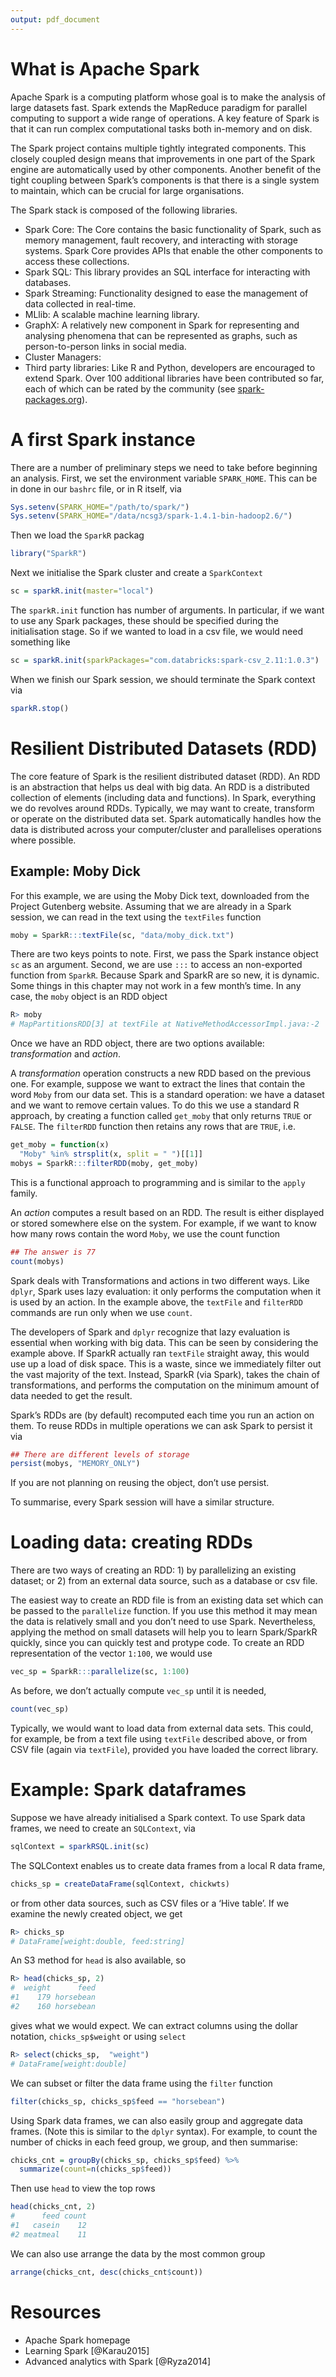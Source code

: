 ```yaml
---
output: pdf_document
---
```


\chapter{Apache Spark}

# What is Apache Spark

Apache Spark is a computing platform whose goal is to make the analysis of large datasets fast. Spark extends the MapReduce paradigm for parallel computing to support a wide range of operations. A key feature of Spark is that it can run complex computational tasks both in-memory and on disk.

The Spark project contains multiple tightly integrated components. This closely coupled design means that improvements in one part of the Spark engine are automatically used by other components. Another benefit of the tight coupling between Spark's components is that there is a single system to maintain, which can be crucial for large organisations.

The Spark stack is composed of the following libraries.

  * Spark Core: The Core contains the basic functionality of Spark, such as memory management, fault recovery, and interacting with storage systems. Spark Core provides APIs that enable the other components to access these collections.
  * Spark SQL: This library provides an SQL interface for interacting with databases.
  * Spark Streaming: Functionality designed to ease the management of data collected in real-time.
  * MLlib: A scalable machine learning library.
  * GraphX: A relatively new component in Spark for representing and analysing phenomena that can be represented as graphs, such as person-to-person links in social media.
  * Cluster Managers:
  * Third party libraries: Like R and Python, developers are encouraged to
  extend Spark. Over 100 additional libraries have been contributed so far,
  each of which can be rated by the community (see
  [spark-packages.org](http://spark-packages.org/)).


# A first Spark instance

There are a number of preliminary steps we need to take before beginning an analysis. First, we set the environment variable `SPARK_HOME`. This can be in done in our `bashrc` file, or in R itself, via

```r
Sys.setenv(SPARK_HOME="/path/to/spark/")
Sys.setenv(SPARK_HOME="/data/ncsg3/spark-1.4.1-bin-hadoop2.6/")
```

Then we load the `SparkR` packag
```r
library("SparkR")
```

\noindent Next we initialise the Spark cluster and create a `SparkContext` 
```r
sc = sparkR.init(master="local")
```

\noindent The `sparkR.init` function has number of arguments. In particular, if we want to use any Spark packages, these should be specified during the initialisation stage. So if we wanted to load in a csv file, we would need something like
```r
sc = sparkR.init(sparkPackages="com.databricks:spark-csv_2.11:1.0.3")
```

\noindent When we finish our Spark session, we should terminate the Spark context via
```r
sparkR.stop()
```

# Resilient Distributed Datasets (RDD)

The core feature of Spark is the resilient distributed dataset (RDD). An RDD is an abstraction\sidenote{By abstraction we simply mean, we don't worry about how or where the data set is stored.} that helps us deal with big data. An RDD is a distributed collection of elements (including data and functions). In Spark, everything we do revolves around RDDs. Typically, we may want to create,  transform or operate on the distributed data set. Spark automatically handles how the data is distributed across your computer/cluster and parallelises operations where possible.

## Example: Moby Dick

For this example, we are using the Moby Dick text, downloaded from the Project Gutenberg website. Assuming that we are already in a Spark session, we can read in the text using the `textFiles` function
```r
moby = SparkR:::textFile(sc, "data/moby_dick.txt")
```
\noindent There are two keys points to note. First, we pass the Spark instance object `sc` as an argument.\sidenote{In R, `::` is used to access functions that have been exported by a package, i.e. methods that appear in the NAMESPACE file. However, there are some functions in the package that the author may want to remain private. These can be accessed using `:::`.}  Second, we are use `:::` to access an non-exported function from `SparkR`\sidenote{SparkR was only integrated into Spark in June 2015, so the API is still being finalised, hence the use of the triple colon here.}. Because Spark and SparkR are so new, it is dynamic. Some things in this chapter may not work in a few month's time. In any case, the `moby` object is an RDD object
```r
R> moby
# MapPartitionsRDD[3] at textFile at NativeMethodAccessorImpl.java:-2
```

\noindent Once we have an RDD object, there are two options available: *transformation* and *action*.

A *transformation* operation constructs a new RDD based on the previous one. For example, suppose we want to extract the lines that contain the word `Moby` from our data set. This is a standard operation: we have a dataset and we want to remove certain values. To do this we use a standard R approach, by creating a function called `get_moby` that only returns `TRUE` or `FALSE`. The `filterRDD` function then retains any rows that are `TRUE`, i.e.
```r
get_moby = function(x) 
  "Moby" %in% strsplit(x, split = " ")[[1]]
mobys = SparkR:::filterRDD(moby, get_moby)
```

\noindent This is a functional approach to programming and is similar to the `apply` family. 

An *action* computes a result based on an RDD. The result is either displayed or stored somewhere else on the system. For example, if we want to know how many rows contain the word `Moby`, we use the count function
```r
## The answer is 77
count(mobys)
```

\noindent Spark deals with Transformations and actions in two different ways. Like `dplyr`, Spark uses lazy evaluation: it only performs the computation when it is used by an action. In the example above, the `textFile` and `filterRDD` commands are run only when we use `count`. 

The developers of Spark and `dplyr` recognize that lazy evaluation is essential when working with big data. This can be seen by considering the example above. If SparkR actually ran `textFile` straight away, this would use up a load of disk space. This is a waste, since we immediately filter out the vast majority of the text. Instead, SparkR (via Spark), takes the chain of transformations, and performs the computation on the minimum amount of data needed to get the result.

Spark's RDDs are (by default) recomputed each time you run an action on them.\sidenote{Alternatively, we could use `cache(moby)`, which is the same as `persist` with the default level of storage.} To reuse RDDs in multiple operations we can ask Spark to persist it via
```r
## There are different levels of storage
persist(mobys, "MEMORY_ONLY")
```

\noindent If you are not planning on reusing the object, don't use persist.

To summarise, every Spark session will have a similar structure.
\begin{enumerate}
\item Create a resilient distributed dataset (RDD).
\item Transform and manipulate the data set.
\item For key data sets, use `persist` for efficiency.
\item Retrieve the results via an action such as `count`.
\end{enumerate}

# Loading data: creating RDDs

There are two ways of creating an RDD: 1) by parallelizing an existing dataset; or 2) from an external data source, such as a database or csv file.

The easiest way to create an RDD file is from an existing data set which can be passed to the `parallelize` function. If you use this method it may mean the data is relatively small and you don't need to use Spark. Nevertheless, applying the method on small datasets will help you to learn Spark/SparkR quickly, since you can quickly test and protype code. To create an RDD representation of the vector `1:100`, we would use

```r
vec_sp = SparkR:::parallelize(sc, 1:100)
```

\noindent As before, we don't actually compute `vec_sp` until it is needed, 
```r
count(vec_sp)
```

\noindent Typically, we would want to load data from external data sets. This could, for example, be from a text file using `textFile` described above, or from CSV file (again via `textFile`), provided you have loaded the correct library.

# Example: Spark dataframes

Suppose we have already initialised a Spark context. To use Spark data frames, we need to create an `SQLContext`, via
```r
sqlContext = sparkRSQL.init(sc)
```

\noindent The SQLContext enables us to create data frames from a local R data frame, 

```r
chicks_sp = createDataFrame(sqlContext, chickwts) 
```

\noindent or from other data sources, such as CSV files or a 'Hive
table'.\sidenote{A hive is a data structure used by Haddoop.} 
If we examine the newly created object, we get

```r
R> chicks_sp
# DataFrame[weight:double, feed:string]
```

\noindent An S3 method for `head` is also available, so

```r
R> head(chicks_sp, 2)
#  weight      feed
#1    179 horsebean
#2    160 horsebean
```

\noindent gives what we would expect. We can extract columns using the dollar notation, `chicks_sp$weight` or using `select`
```r
R> select(chicks_sp,  "weight")
# DataFrame[weight:double]
```

\noindent We can subset or filter the data frame using the `filter` function
```r
filter(chicks_sp, chicks_sp$feed == "horsebean")
```

\noindent Using Spark data frames, we can also easily group and aggregate data frames. (Note this is similar to the `dplyr` syntax). For example, to count the number of chicks in each feed group, we group, and then summarise:

```r
chicks_cnt = groupBy(chicks_sp, chicks_sp$feed) %>%
  summarize(count=n(chicks_sp$feed))
```
\noindent Then use `head` to view the top rows

```r
head(chicks_cnt, 2)
#      feed count
#1   casein    12
#2 meatmeal    11
```

\noindent We can also use arrange the data by the most common group
```r
arrange(chicks_cnt, desc(chicks_cnt$count))
```


# Resources

 * Apache Spark homepage\sidenote{\url{https://spark.apache.org/}}
 * Learning Spark [@Karau2015]
 * Advanced analytics with Spark [@Ryza2014]

\clearpage
